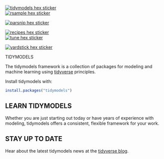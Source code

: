 ::::: {#FrontPage}

:::: {.band .first}
:::: {.bandContent}

::: {.hexBadges}

<a href="/">
  <div class=""></div>
  <img src="https://raw.githubusercontent.com/rstudio/hex-stickers/master/SVG/tidymodels.svg" alt="tidymodels hex sticker" class="r1 c0">
</a>
<a href="https://rsample.tidymodels.org/">
  <div class="filtered r2 c0"></div>
  <img src="https://raw.githubusercontent.com/rstudio/hex-stickers/master/SVG/rsample.svg" alt="rsample hex sticker" class="r2 c0">
</a>
<a href="https://parsnip.tidymodels.org/">
  <div class="filtered r3 c0"></div>
  <img src="https://raw.githubusercontent.com/rstudio/hex-stickers/master/SVG/parsnip.svg" alt="parsnip hex sticker" class="r3 c0">
</a>
        
<a href="https://recipes.tidymodels.org/">
  <div class="filtered r2 c2"></div>
  <img src="https://raw.githubusercontent.com/rstudio/hex-stickers/master/SVG/recipes.svg" alt="recipes hex sticker" class="r2 c2">
</a>
<a href="https://tune.tidymodels.org/">
 <div class="filtered r3 c2"></div>
 <img src="https://raw.githubusercontent.com/rstudio/hex-stickers/master/SVG/tune.svg" alt="tune hex sticker" class="r3 c2">
</a>
<a href="https://yardstick.tidymodels.org/">
  <div class="filtered r4 c2"></div>
  <img src="https://raw.githubusercontent.com/rstudio/hex-stickers/master/SVG/yardstick.svg" alt="yardstick hex sticker" class="r4 c2">
</a>

:::

::: {.blurb}

TIDYMODELS

The tidymodels framework is a collection of packages for modeling and machine learning using [tidyverse](https://www.tidyverse.org/) principles.

Install tidymodels with:

```r
install.packages("tidymodels")
```

:::

::::
::::

:::: {.band .second}


# LEARN TIDYMODELS

Whether you are just starting out today or have years of experience with modeling, tidymodels offers a consistent, flexible framework for your work.

::::

:::: {.band .third}

# STAY UP TO DATE

Hear about the latest tidymodels news at the [tidyverse blog](https://www.tidyverse.org/tags/tidymodels/).

::::

:::::
